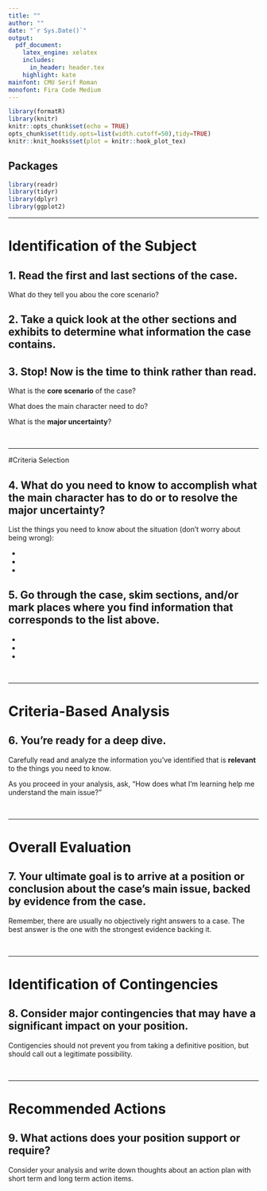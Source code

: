 ---
title: ""
author: ""
date: "`r Sys.Date()`"
output: 
  pdf_document:
    latex_engine: xelatex
    includes:
      in_header: header.tex
    highlight: kate
mainfont: CMU Serif Roman
monofont: Fira Code Medium
---

```{r setup, include = FALSE}
library(formatR)
library(knitr)
knitr::opts_chunk$set(echo = TRUE)
opts_chunk$set(tidy.opts=list(width.cutoff=50),tidy=TRUE)
knitr::knit_hooks$set(plot = knitr::hook_plot_tex)
```

## Packages

```{r packages, message=FALSE, warning=FALSE}
library(readr)
library(tidyr)
library(dplyr)
library(ggplot2)
```

***
# Identification of the Subject

## 1. Read the first and last sections of the case.  

What do they tell you abou the core scenario?  
  

## 2. Take a quick look at the other sections and exhibits to determine what information the case contains.  
  

## 3. Stop! Now is the time to think rather than read.  

What is the **core scenario** of the case?  
  

What does the main character need to do?  
  

What is the **major uncertainty**?  
  
&nbsp;

***
#Criteria Selection

## 4. What do you need to know to accomplish what the main character has to do or to resolve the major uncertainty?  

List the things you need to know about the situation (don't worry about being wrong):

- 
- 
- 

## 5. Go through the case, skim sections, and/or mark places where you find information that corresponds to the list above.  

- 
- 
- 
  
&nbsp;

***
# Criteria-Based Analysis

## 6. You're ready for a deep dive.  

Carefully read and analyze the information you've identified that is **relevant** to the things you need to know.  

As you proceed in your analysis, ask, "How does what I'm learning help me understand the main issue?"  

  
&nbsp;

***
# Overall Evaluation  

## 7. Your ultimate goal is to arrive at a position or conclusion about the case's main issue, backed by evidence from the case.  

Remember, there are usually no objectively right answers to a case. The best answer is the one with the strongest evidence backing it.  

  
&nbsp;

***
# Identification of Contingencies
  

## 8. Consider major contingencies that may have a significant impact on your position.  

Contigencies should not prevent you from taking a definitive position, but should call out a legitimate possibility.   

  
&nbsp;

***
# Recommended Actions

## 9. What actions does your position support or require?  

Consider your analysis and write down thoughts about an action plan with short term and long term action items.  
  


